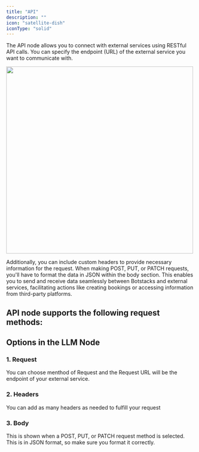```yaml
---
title: "API"
description: ""
icon: "satellite-dish"
iconType: "solid"
---
```


The API node allows you to connect with external services using RESTful API calls. You can specify the endpoint (URL) of the external service you want to communicate with. 

<img 
height="500"  
src="/images/node-api.png"
/>

Additionally, you can include custom headers to provide necessary information for the request. When making POST, PUT, or PATCH requests, you'll have to format the data in JSON within the body section. This enables you to send and receive data seamlessly between Botstacks and external services, facilitating actions like creating bookings or accessing information from third-party platforms.


## API node supports the following request methods:

<Steps>

  <Step title="GET">
  </Step>

  <Step title="POST">
  </Step>
  
  <Step title="PUT">
  </Step>

  <Step title="PATCH">
  </Step>
  
  <Step title="DELETE">
  </Step>

</Steps>

## Options in the LLM Node

<Steps>

  <Step title="Request">
  </Step>

  <Step title="Headers">
  </Step>
  
  <Step title="Body">
  </Step>

</Steps>

### 1. Request

You can choose menthod of Request and the Request URL will be the endpoint of your external service.

### 2. Headers

You can add as many headers as needed to fulfill your request

### 3. Body
This is shown when a POST, PUT, or PATCH request method is selected. This is in JSON format, so make sure you format it correctly.

